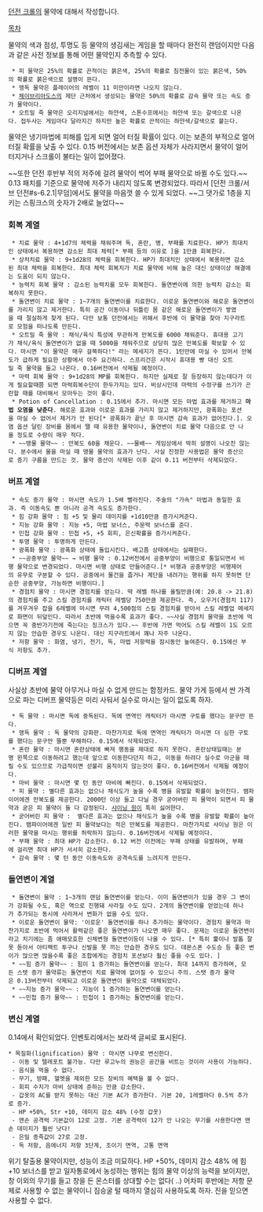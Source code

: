 [[던전 크롤]]의 물약에 대해서 작성합니다.

[[목차]]

물약의 색과 점성, 투명도 등 물약의 생김새는 게임을 할 때마다 완전히 랜덤이지만 다음과 같은 사전 정보를 통해 어떤 물약인지 추측할 수 있다.
  * 피 물약은 25%의 확률로 끈적이는 붉은색, 25%의 확률로 침전물이 있는 붉은색, 50%의 확률로 붉은색으로 설명이 뜬다.
  * 맹독 물약은 플레이어의 레벨이 11 미만이라면 나오지 않는다.
  * [[체이브리아도스]]의 제단 근처에서 생성되는 물약은 50%의 확률로 감속 물약 또는 속도 증가 물약이다.
  * 오트밀 죽 물약은 오리지널에서는 하얀색, 스톤수프에서는 하얀색 또는 갈색으로 나온다. 접두사는 게임마다 달라지긴 하지만 높은 확률로 끈적이는 하얀색/갈색으로 붙는다.

물약은 냉기마법에 피해를 입게 되면 얼어 터질 확률이 있다. 이는 보존의 부적으로 얼어터질 확률을 낮출 수 있다. 
0.15 버전에서는 보존 옵션 자체가 사라지면서 물약이 얼어 터지거나 스크롤이 불타는 일이 없어졌다.

~~또한 던전 후반부 적의 저주에 걸려 물약이 썩어 부패 물약으로 바뀔 수도 있다.~~ 
0.13 패치를 기준으로 물약에 저주가 내리지 않도록 변경되었다. 따라서 [던전 크롤/서브 던전#s-6.2.1|무덤]에서도 물약을 마음껏 쓸 수 있게 되었다. 
~~그 댓가로 1층을 지키는 스핑크스의 숫자가 2배로 늘었다~~


=== 회복 계열 ===
  * 치료 물약 : 4+1d7의 체력을 채워주며 독, 혼란, 병, 부패를 치료한다. HP가 최대치인 상태에서 복용하면 감소된 최대 체력[* 부패 등의 이유로 ]을 1만큼 회복한다.
  * 상처치료 물약 : 9+1d28의 체력을 회복한다. HP가 최대치인 상태에서 복용하면 감소된 최대 체력을 회복한다. 최대 체력 회복치가 치료 물약에 비해 높은 대신 상태이상 해결에는 도움이 되지 않는다.
  * 능력치 회복 물약 : 감소된 능력치를 모두 회복한다. 돌연변이에 의한 능력치 감소는 회복하지 못한다.
  * 돌연변이 치료 물약 : 1~7개의 돌연변이를 치료한다. 이로운 돌연변이와 해로운 돌연변이를 가리지 않고 제거한다. 특히 공간 이동이나 뒤틀린 몸 같은 해로운 돌연변이가 쌓였을 때 절실하게 찾게 된다. 다만 보통 던전에서는 귀해서 후반에 이 물약을 찾아 지구라트로 모험을 떠나도록 만든다.
  * 오트밀 죽 물약 : 채식/육식 특성에 무관하게 만복도를 6000 채워준다. 휴대용 고기가 채식/육식 돌연변이가 없을 때 5000을 채워주므로 상당히 많은 만복도를 확보할 수 있다. 마시면 "이 물약은 매우 걸쭉하다!" 라는 메세지가 뜬다. 1턴만에 마실 수 있어서 만복도가 급하게 필요한 상황에서 아주 요긴하다. 스프리건은 시작시 휴대용 빵 대신 오트밀 죽 물약을 들고 나온다. 0.16버전에서 삭제될 예정이다.
  * 마력 회복 물약 : 9+1d28의 MP를 회복한다. 하지만 실제로 잘 등장하지 않는데다가 이게 필요할때쯤 되면 마력회복수단이 한두가지는 있다. 비상시인데 마력의 수정구를 쓰기가 곤란할 때를 대비해서 모아두는 것이 좋다.
  * Potion of Cancellation : 0.15에서 추가. 마시면 모든 마법 효과를 제거하고 '''마법 오염을 낮춘다'''. 해로운 효과와 이로운 효과를 가리지 않고 제거하지만, 광폭화는 포션을 마실 수 없어서 제거가 안 된다[* 광폭화가 끝난 후 마시면 감속 효과가 없어진다.]. 오염 옵션 달린 장비를 몸에서 뗄 때 유용한 물약이나, 돌연변이 치료 물약 다음으로 안 나올 정도로 수량이 매우 적다.
  * ~~맹물 물약~~ : 만복도 60을 채운다. ~~물배~~ 게임상에서 딱히 설명이 나오진 않는다. 분수에서 물을 마실 때 맹물 물약의 효과가 난다. 사실 진정한 사용법은 물약 증산으로 증기 구름을 만드는 것. 물약 증산이 삭제된 이후 같이 0.11 버전부터 삭제되었다.

=== 버프 계열 ===
  * 속도 증가 물약 : 마시면 속도가 1.5배 빨라진다. 주술의 "가속" 마법과 동일한 효과. 즉 이동속도 뿐 아니라 공격 속도도 증가한다.
  * 힘 강화 물약 : 힘 +5 및 물리 데미지를 +1d10만큼 증가시켜준다.
  * 지능 강화 물약 : 지능 +5, 마법 보너스, 주문력 보너스를 준다.
  * 민첩 강화 물약 : 민첩 +5, +5 회피, 은신확률을 증가시켜준다.
  * 투명 물약 : 투명하게 만든다.
  * 광폭화 물약 : 광폭화 상태에 돌입시킨다. 배고픔 상태에서는 실패한다.
  * ~~공중부양 물약~~ → 비행 물약 : 0.12버전에서 공중부양이 비행으로 통일되면서 비행 물약으로 변경되었다. 마시면 비행 상태로 만들어준다.[* 비행과 공중부양은 비행제어의 유무로 구분할 수 있다. 공중에서 물건을 줍거나 계단을 내려가는 행위를 하지 못하면 단순한 공중부양, 가능하면 비행이다.]
  * 경험치 물약 : 마시면 경험치를 얻는다. 딱 레벨 하나를 올릴만큼(예: 20.8 -> 21.8)의 경험치를 주고 스킬 경험치를 캐릭터 레벨당 750만큼 제공한다. 즉, 오우거(경험치 117)를 겨우겨우 잡을 6레벨에 마시면 무려 4,500점의 스킬 경험치를 받아서 스킬 레벨업 메세지로 화면이 뒤덮인다. 따라서 초반에 먹을수록 효과가 좋다. ~~사실 경험치 물약을 초반에 먹으면 꼭 중반가기전에 죽는다는 징크스가 있다.~~ 후반에 가면 먹어도 스킬 레벨이 1도 오르지 않는 안습한 경우도 나온다. 대신 지구라트에서 꽤나 자주 나온다.
  * 저항 물약 : 화염, 냉기, 전기, 독, 마법 저항력을 잠시동안 높여준다. 0.15에선 부식 저항도 추가.
=== 디버프 계열 ===
사실상 초반에 물약 아무거나 마실 수 없게 만드는 함정카드. 물약 가게 등에서 싼 가격으로 파는 디버프 물약등은 미리 사둬서 실수로 마시는 일이 없도록 하자.

  * 독 물약 : 마시면 독에 중독된다. 독에 면역인 캐릭터가 마시면 구토를 했다는 문구만 뜬다.
  * 맹독 물약 : 독 물약의 강화판. 마찬가지로 독에 면역인 캐릭터가 마시면 더 심한 구토를 했다는 문구만 뜰뿐 무해하다. 0.15에서 삭제되었다.
  * 혼란 물약 : 마시면 혼란상태에 빠져 행동을 제대로 하지 못한다. 혼란상태일때는 분명 왼쪽으로 이동하려고 했는데 앞으로 이동한다던지 하고, 이동을 하려다 실수로 아군을 때릴 수도 있으므로 가급적이면 섣불리 움직이지 않는것이 좋다. 0.16버전에서 삭제될 예정이다.
  * 마비 물약 : 마시면 몇 턴 동안 마비에 빠진다. 0.15에서 삭제되었다.
  * 피 물약 : 별다른 효과는 없으나 채식도가 높을 수록 병을 유발할 확률이 높아진다. 뱀파이어에겐 만복도를 제공한다. 2000턴 이상 들고 다닐 경우 굳어버린 피 물약이 되면서 피 물약과 굳은 피 물약이 둘 다 감정된다. [[샤이닝 원]]이 특히 싫어한다.
  * 굳어버린 피 물약 :  별다른 효과는 없으나 채식도가 높을 수록 병을 유발할 확률이 높아진다. 뱀파이어에겐 일반 피 물약보다는 적은 만복도를 제공한다. 마찬가지로 샤이닝 원은 이러한 물약을 마시는 행위를 허락하지 않는다. 0.16버전에서 삭제될 예정이다.
  * 부패 물약 : 최대 HP가 감소한다. 0.12 버전 이전에는 부패 상태를 유발하며, 부패에 걸리면 최대 HP가 서서히 감소한다.
  * 감속 물약 : 몇 턴 동안 이동속도와 공격속도를 느려지게 만든다.

=== 돌연변이 계열 ===
  * 돌연변이 물약 : 1~3개의 랜덤 돌연변이를 얻는다. 이미 돌연변이가 있을 경우 그 변이가 강화될 수도, 혹은 역으로 진행돼 사라질 수도 있다. 2개의 돌연변이를 얻었는데 하나가 추가되는 동시에 사라져서 변화가 없을 수도 있다.
  * 이로운 돌연변이 물약: '이로운' 돌연변이를 하나 추가하는 물약이다. 경험치 물약과 마찬가지로 초반에 먹어서 활력같은 좋은 돌연변이가 나오면 매우 좋다. 문제는 이로운 돌연변이라고 치기에는 좀 애매모호한 신체변형 돌연변이등이 나올 수 있다. [* 특히 뿔이나 발톱 잘못 돋아서 아티팩트 투구나 신발을 못 끼는 안습한 경우도 있다. 데몬스폰 수도승 등 좋은 변이가 많으면 많을수록 좋은 조합에게는 경험치 포션보다 훨신 좋을 수도 있다. ]
  * ~~힘 증가 물약~~ : 힘이 1 증가하는 돌연변이를 얻는다. 최대 14까지 증가하며, 모든 스텟 증가 물약류는 돌연변이 치료 물약에 없어질 수 있으니 주의. 스탯 증가 물약은 0.13버전부터 삭제되고 이로운 돌연변이 물약으로 대체되었다.
  * ~~지능 증가 물약~~ : 지능이 1 증가하는 돌연변이를 얻는다.
  * ~~민첩 증가 물약~~ : 민첩이 1 증가하는 돌연변이를 얻는다.
=== 변신 계열 ===
0.14에서 확인되었다. 인벤토리에서는 보라색 글씨로 표시된다.

 * 목질화(lignification) 물약 : 마시면 나무로 변신한다.
  - 이동 및 텔레포트 불가능. 다만 루고누의 권능은 공간을 비트는 것이라 사용이 가능하다.
  - 음식을 먹을 수 없다.
  - 무기, 방패, 헬멧을 제외한 모든 장비의 혜택을 볼 수 없다.
  - 회피 수치가 마비 상태에 준하는 만큼 감소한다.
  - 갑옷의 AC를 받지 못하는 대신 기본 AC가 증가한다. 기본 20, 1레벨마다 0.5씩 추가로 증가.
  - HP +50%, Str +10, 데미지 감소 48% (수정 갑옷)
  - 맨손 공격력 기본값이 12로 고정. 기본 공격력이 12가 안 나오는 무기를 사용한다면 맨손 데미지가 훨씬 낫다!
  - 은밀 종족값이 27로 고정.
  - 독 저항, 음에너지 저항 3단계, 조이기 면역, 고통 면역

위기 탈출용 물약이지만, 성능이 조금 미묘하다. HP +50%, 데미지 감소 48% 에 힘 +10 보너스를 받고 일자통로에서 농성하는 행위는 힘의 물약 이상의 능력을 보이지만, 창 이외의 무기를 들고 창을 든 몬스터를 상대할 수는 없다( ..) 어차피 후반에는 저항 문제로 사용할 수 없는 물약이니 짐승굴 털 때까지 열심히 사용하도록 하자. 진을 믿으면 사용할 수 없다.
